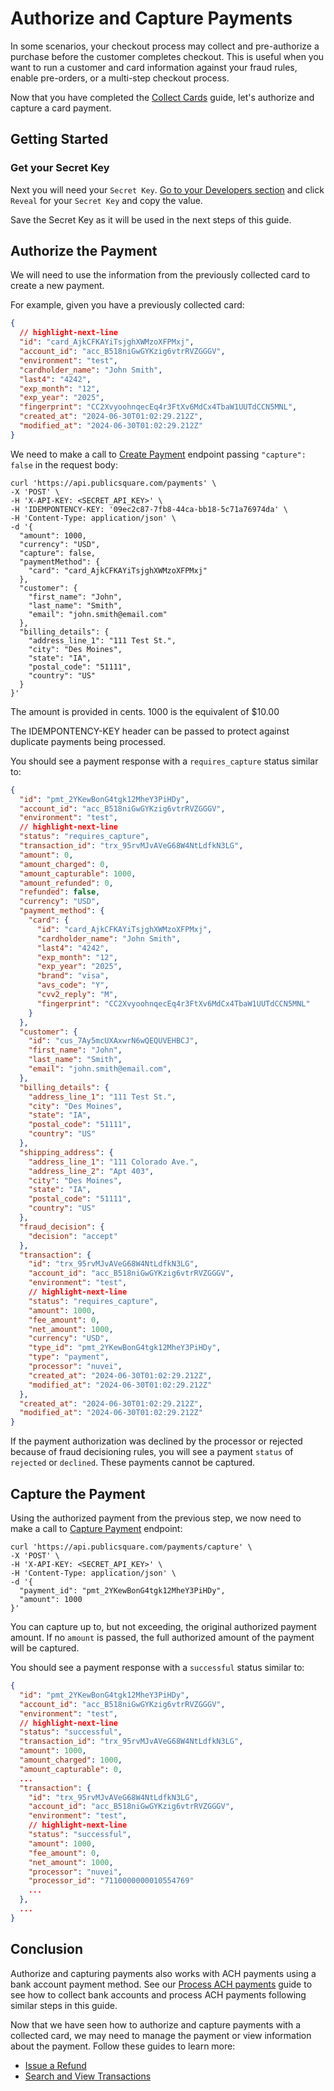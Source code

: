 
# Authorize and Capture Payments

In some scenarios, your checkout process may collect and pre-authorize a purchase before the customer completes checkout. This is useful when you want to run a customer and card information against your fraud rules, enable pre-orders, or a multi-step checkout process.

Now that you have completed the [Collect Cards](/guides/payment-methods/collect-cards) guide, let's authorize and capture a card payment.

## Getting Started

<GettingStartedSection />

### Get your Secret Key

Next you will need your `Secret Key`. [Go to your Developers section](https://portal.publicsquare.com/developers/api-keys) and click `Reveal` for your `Secret Key` and copy the value.

<Alert>Save the Secret Key as it will be used in the next steps of this guide.</Alert>

## Authorize the Payment

We will need to use the information from the previously collected card to create a new payment.

For example, given you have a previously collected card:

```json showLineNumbers title=card.json
{
  // highlight-next-line
  "id": "card_AjkCFKAYiTsjghXWMzoXFPMxj",
  "account_id": "acc_B518niGwGYKzig6vtrRVZGGGV",
  "environment": "test",
  "cardholder_name": "John Smith",
  "last4": "4242",
  "exp_month": "12",
  "exp_year": "2025",
  "fingerprint": "CC2XvyoohnqecEq4r3FtXv6MdCx4TbaW1UUTdCCN5MNL",
  "created_at": "2024-06-30T01:02:29.212Z",
  "modified_at": "2024-06-30T01:02:29.212Z"
}
```

We need to make a call to [Create Payment](/api/financial/create-payment) endpoint passing `"capture": false` in the request body:

```shell showLineNumbers title="Create a Payment"
curl 'https://api.publicsquare.com/payments' \
-X 'POST' \
-H 'X-API-KEY: <SECRET_API_KEY>' \
-H 'IDEMPONTENCY-KEY: '09ec2c87-7fb8-44ca-bb18-5c71a76974da' \
-H 'Content-Type: application/json' \
-d '{
  "amount": 1000,
  "currency": "USD",
  "capture": false,
  "paymentMethod": {
    "card": "card_AjkCFKAYiTsjghXWMzoXFPMxj"
  },
  "customer": {
    "first_name": "John",
    "last_name": "Smith",
    "email": "john.smith@email.com"
  },
  "billing_details": {
    "address_line_1": "111 Test St.",
    "city": "Des Moines",
    "state": "IA",
    "postal_code": "51111",
    "country": "US"
  }
}'
```

<Alert>The amount is provided in cents. 1000 is the equivalent of $10.00</Alert>

<Alert type="warning">The IDEMPONTENCY-KEY header can be passed to protect against duplicate payments being processed.</Alert>

You should see a payment response with a `requires_capture` status similar to:

```json showLineNumbers title="Authorized Payment Response"
{
  "id": "pmt_2YKewBonG4tgk12MheY3PiHDy",
  "account_id": "acc_B518niGwGYKzig6vtrRVZGGGV",
  "environment": "test",
  // highlight-next-line
  "status": "requires_capture",
  "transaction_id": "trx_95rvMJvAVeG68W4NtLdfkN3LG",
  "amount": 0,
  "amount_charged": 0,
  "amount_capturable": 1000,
  "amount_refunded": 0,
  "refunded": false,
  "currency": "USD",
  "payment_method": {
    "card": {
      "id": "card_AjkCFKAYiTsjghXWMzoXFPMxj",
      "cardholder_name": "John Smith",
      "last4": "4242",
      "exp_month": "12",
      "exp_year": "2025",
      "brand": "visa",
      "avs_code": "Y",
      "cvv2_reply": "M",
      "fingerprint": "CC2XvyoohnqecEq4r3FtXv6MdCx4TbaW1UUTdCCN5MNL"
    }
  },
  "customer": {
    "id": "cus_7Ay5mcUXAxwrN6wQEQUVEHBCJ",
    "first_name": "John",
    "last_name": "Smith",
    "email": "john.smith@email.com",
  },
  "billing_details": {
    "address_line_1": "111 Test St.",
    "city": "Des Moines",
    "state": "IA",
    "postal_code": "51111",
    "country": "US"
  },
  "shipping_address": {
    "address_line_1": "111 Colorado Ave.",
    "address_line_2": "Apt 403",
    "city": "Des Moines",
    "state": "IA",
    "postal_code": "51111",
    "country": "US"
  },
  "fraud_decision": {
    "decision": "accept"
  },
  "transaction": {
    "id": "trx_95rvMJvAVeG68W4NtLdfkN3LG",
    "account_id": "acc_B518niGwGYKzig6vtrRVZGGGV",
    "environment": "test",
    // highlight-next-line
    "status": "requires_capture",
    "amount": 1000,
    "fee_amount": 0,
    "net_amount": 1000,
    "currency": "USD",
    "type_id": "pmt_2YKewBonG4tgk12MheY3PiHDy",
    "type": "payment",
    "processor": "nuvei",
    "created_at": "2024-06-30T01:02:29.212Z",
    "modified_at": "2024-06-30T01:02:29.212Z"
  },
  "created_at": "2024-06-30T01:02:29.212Z",
  "modified_at": "2024-06-30T01:02:29.212Z"
}
```

If the payment authorization was declined by the processor or rejected because of fraud decisioning rules, you will see a payment `status` of `rejected` or `declined`. These payments cannot be captured.

## Capture the Payment

Using the authorized payment from the previous step, we now need to make a call to [Capture Payment](/api/financial/captures-a-payment) endpoint:

```shell showLineNumbers title="Capture a Payment"
curl 'https://api.publicsquare.com/payments/capture' \
-X 'POST' \
-H 'X-API-KEY: <SECRET_API_KEY>' \
-H 'Content-Type: application/json' \
-d '{
  "payment_id": "pmt_2YKewBonG4tgk12MheY3PiHDy",
  "amount": 1000
}'
```

You can capture up to, but not exceeding, the original authorized payment amount. If no `amount` is passed, the full authorized amount of the payment will be captured.

You should see a payment response with a `successful` status similar to:

```json showLineNumbers title="Captured Payment Response"
{
  "id": "pmt_2YKewBonG4tgk12MheY3PiHDy",
  "account_id": "acc_B518niGwGYKzig6vtrRVZGGGV",
  "environment": "test",
  // highlight-next-line
  "status": "successful",
  "transaction_id": "trx_95rvMJvAVeG68W4NtLdfkN3LG",
  "amount": 1000,
  "amount_charged": 1000,
  "amount_capturable": 0,
  ...
  "transaction": {
    "id": "trx_95rvMJvAVeG68W4NtLdfkN3LG",
    "account_id": "acc_B518niGwGYKzig6vtrRVZGGGV",
    "environment": "test",
    // highlight-next-line
    "status": "successful",
    "amount": 1000,
    "fee_amount": 0,
    "net_amount": 1000,
    "processor": "nuvei",
    "processor_id": "7110000000010554769"
    ...
  },
  ...
}
```

## Conclusion

Authorize and capturing payments also works with ACH payments using a bank account payment method.
See our [Process ACH payments](/guides/payments/process-ach-payments) guide to see how to collect bank accounts and process ACH payments following similar steps in this guide.

Now that we have seen how to authorize and capture payments with a collected card, we may need to manage the payment or view information about the payment.
Follow these guides to learn more:

- [Issue a Refund](/guides/refunds/refund-payments)
- [Search and View Transactions](/guides/transactions/search-and-view-transactions)
